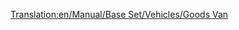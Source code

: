 [[Translation:en/Manual/Base Set/Vehicles/Goods Van]]
{{it/Vagoni|Name=Vagone beni
|NormalCost=€ 2.226
|NormalWeight=21 / 33 t
|Picture=[[File:en/Goodsvan.png]]
|NormalCapacity=25 casse di merci
|MonoCost="
|MonoWeight=21 / 36 t
|MonoCapacity=30 casse di merci
|MagCost="
|MagWeight=21 / 37 t
|MagCapacity=32 casse di merci
|Description=Il carro merci è concepito per il trasporto generico di [[it/Merci|merci]], principlamente prodotte dalle industrie e indirizzate alle città. Questo carro è disponibile per il clima [[en/Clima#Temperato|temperato]], [[en/Clima#Sub-artico|sub-artico]] e [[en/Clima#Tropicale |tropicale]].
}}